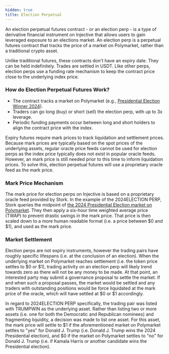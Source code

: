 ```yaml
---
hidden: true
title: Election Perpetual
---
```


An election perpetual futures contract - or an election perp - is a type of derivative financial instrument on Injective that allows users to gain leveraged exposure to an elections market. An election perp is a perpetual futures contract that tracks the price of a market on Polymarket, rather than a traditional crypto asset.

Unlike traditional futures, these contracts don't have an expiry date. They can be held indefinitely. Trades are settled in USDT. LIke other perps, election perps use a funding rate mechanism to keep the contract price close to the underlying index price.

### How do Election Perpetual Futures Work?

* The contract tracks a market on Polymarket (e.g., [Presidential Election Winner 2024](https://polymarket.com/event/presidential-election-winner-2024)).
* Traders can go long (buy) or short (sell) the election perp, with up to 3x leverage.
* Periodic funding payments occur between long and short holders to align the contract price with the index.

Expiry futures require mark prices to track liquidation and settlement prices. Because mark prices are typically based on the spot prices of the underlying assets, regular oracle price feeds cannot be used for election perps as the index price typically does not exist in popular oracle feeds. However, an mark price is still needed prior to this time to inform liquidation prices. To solve this, election perpetual futures will use a proprietary oracle feed as the mark price.

### Mark Price Mechanism

The mark price for election perps on Injective is based on a proprietary oracle feed provided by Stork. In the example of the 2024ELECTION PERP, Stork queries the midpoint of [the 2024 Presidential Election market on Polymarket](election-perpetual.md#how-do-election-perpetual-futures-work). They then apply a six-hour time weighted average price (TWAP) to prevent drastic swings in the mark price. That price is then scaled down to a more human readable format (i.e. a price between $0 and $1), and used as the mark price.

### Market Settlement

Election perps are not expiry instruments, however the trading pairs have roughly specific lifespans (i.e. at the conclusion of an election). When the underlying market on Polymarket reaches settlement (i.e. the token price settles to $0 or $1), trading activity on an election perp will likely trend towards zero as there will not be any money to be made. At that point, an interested party may submit a governance proposal to settle the market. If and when such a proposal passes, the market would be settled and any traders with outstanding positions would be force liquidated at the mark price of the oracle, which will have settled at $0 or $1 accordingly.

In regard to 2024ELECTION PERP specifically, the trading pair was listed with TRUMPWIN as the underlying asset. Rather than listing two or more assets (i.e. one for both the Democratic and Republican nominees) and fragmenting liquidity, a decision was made to list one asset. For this asset, the mark price will settle to $1 if the aforementioned market on Polymarket settles to "yes" for Donald J. Trump (i.e. Donald J. Trump wins the 2024 Presidential election), and $0 if the market on Polymarket settles to "no" for Donald J. Trump (i.e. if Kamala Harris or another candidate wins the Presidential election).
